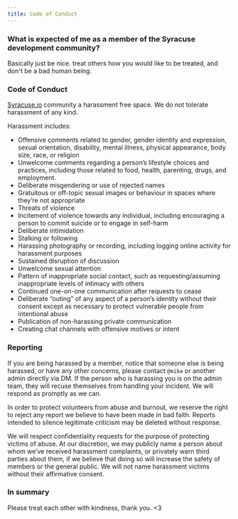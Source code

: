 ```yaml
---
title: Code of Conduct
---
```


### What is expected of me as a member of the Syracuse development community?

Basically just be nice. treat others how you would like to be treated,
and don't be a bad human being.

### Code of Conduct

[Syracuse.io](http://syracuse.io) community a harassment free space. We do not tolerate
harassment of any kind.

Harassment includes:

- Offensive comments related to gender, gender identity and expression, sexual orientation, disability, mental illness, physical appearance, body size, race, or religion
- Unwelcome comments regarding a person’s lifestyle choices and practices, including those related to food, health, parenting, drugs, and employment.
- Deliberate misgendering or use of rejected names
- Gratuitous or off-topic sexual images or behaviour in spaces where they’re not appropriate
- Threats of violence
- Incitement of violence towards any individual, including encouraging a person to commit suicide or to engage in self-harm
- Deliberate intimidation
- Stalking or following
- Harassing photography or recording, including logging online activity for harassment purposes
- Sustained disruption of discussion
- Unwelcome sexual attention
- Pattern of inappropriate social contact, such as requesting/assuming inappropriate levels of intimacy with others
- Continued one-on-one communication after requests to cease
- Deliberate “outing” of any aspect of a person’s identity without their consent except as necessary to protect vulnerable people from intentional abuse
- Publication of non-harassing private communication
- Creating chat channels with offensive motives or intent

### Reporting

If you are being harassed by a member, notice that someone else is
being harassed, or have any other concerns, please contact `@mike` or another admin directly via DM. If the person who is harassing you is on the admin team, they will recuse themselves from handling your
incident. We will respond as promptly as we can.

In order to protect volunteers from abuse and burnout, we reserve
the right to reject any report we believe to have been made in bad
faith. Reports intended to silence legitimate criticism may be
deleted without response.

We will respect confidentiality requests for the purpose of
protecting victims of abuse. At our discretion, we may publicly
name a person about whom we’ve received harassment complaints, or
privately warn third parties about them, if we believe that doing
so will increase the safety of members or the general public. We
will not name harassment victims without their affirmative consent.

### In summary

Please treat each other with kindness, thank you. <3

